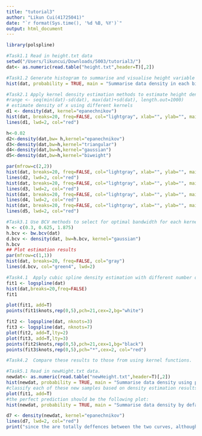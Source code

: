 ```yaml
---
title: "tutorial3"
author: "Likun Cui(41725041)"
date: "`r format(Sys.time(), '%d %B, %Y')`"
output: html_document
---
```


```r
library(polspline)

#Task1.1 Read in height.txt data
setwd("/Users/likuncui/Downloads/5003/tutorial3/")
dat<- as.numeric(read.table("height.txt",header=T)[,2])

#Task1.2 Generate histogram to summarise and visualise height variable
hist(dat, probability = TRUE, main = "Summarise data density in each bin")

#Task2.1 Apply kernel density estimation methods to estimate height density.
#range <- seq(min(dat)-sd(dat), max(dat)+sd(dat), length.out=1000)
# estimate density of x using different kernels
d1 <- density(dat, kernel="epanechnikov")
hist(dat, breaks=20, freq=FALSE, col="lightgray", xlab="", ylab="", main="Epanechnikov( Default h)")
lines(d1, lwd=2, col="red")

h<-0.02
d2<-density(dat,bw= h,kernel="epanechnikov")
d3<-density(dat,bw=h,kernel="triangular")
d4<-density(dat,bw=h,kernel="gaussian")
d5<-density(dat,bw=h,kernel="biweight")

par(mfrow=c(2,2))
hist(dat, breaks=20, freq=FALSE, col="lightgray", xlab="", ylab="", main="Epanechnikov")
lines(d2, lwd=2, col="red")
hist(dat, breaks=20, freq=FALSE, col="lightgray", xlab="", ylab="", main="Triangular")
lines(d3, lwd=2, col="red")
hist(dat, breaks=20, freq=FALSE, col="lightgray", xlab="", ylab="", main="Normal")
lines(d4, lwd=2, col="red")
hist(dat, breaks=20, freq=FALSE, col="lightgray", xlab="", ylab="", main="Biweight")
lines(d5, lwd=2, col="red")

#Task3.1 Use BCV methods to select for optimal bandwidth for each kernel of choice.
h <- c(0.3, 0.625, 1.875)
h.bcv <- bw.bcv(dat)
d.bcv <- density(dat, bw=h.bcv, kernel="gaussian")
h.bcv
## Plot estimation results
par(mfrow=c(1,1))
hist(dat, breaks=20, freq=FALSE, col="gray")
lines(d.bcv, col="green4", lwd=2)

#Task4.1  Apply cubic spline density estimation with different number of knots 
fit1 <- logspline(dat)
hist(dat,breaks=20,freq=FALSE)
fit1

plot(fit1, add=T)
points(fit1$knots,rep(0,5),pch=21,cex=2,bg="white")

fit2 <- logspline(dat, nknots=3)
fit3 <- logspline(dat, nknots=7)
plot(fit2, add=T,lty=2)
plot(fit3, add=T,lty=3)
points(fit2$knots,rep(0,5),pch=21,cex=1,bg="black")
points(fit3$knots,rep(0,5),pch="*",cex=2, col="red")

#Task4.2  Compare these results to those from using kernel functions.

#Task5.1 Read in newHight.txt data.
newdat<- as.numeric(read.table("newHeight.txt",header=T)[,2])
hist(newdat, probability = TRUE, main = "Summarise data density using previous model")
#classify each of these new samples based on density estimation results from height.txt
plot(fit1, add=T)
#the perfect prediction should be the following plot:
hist(newdat, probability = TRUE, main = "Summarise data density by default function")

d7 <- density(newdat, kernel="epanechnikov")
lines(d7, lwd=2, col="red")
print("since the are totally deffences between the two curves, although it could be used as classification, it not a proper result.")

```

